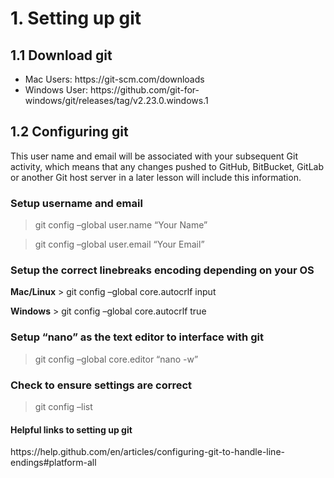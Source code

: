 # 1. Setting up git
## 1.1  Download git

* Mac Users: https://git-scm.com/downloads
* Windows User: https://github.com/git-for-windows/git/releases/tag/v2.23.0.windows.1
	

## 1.2 Configuring git 
This user name and email will be associated with your subsequent Git activity, which means that any changes pushed to GitHub, BitBucket, GitLab or another Git host server in a later lesson will include this information.

### Setup username and email
> git config --global user.name "Your Name"

> git config --global user.email "Your Email"


### Setup the correct linebreaks encoding depending on your OS
**Mac/Linux**
> git config --global core.autocrlf input

**Windows**
> git config --global core.autocrlf true

### Setup "nano" as the text editor to interface with git
> git config --global core.editor "nano -w"

### Check to ensure settings are correct
> git config --list

#### Helpful links to setting up git 
https://help.github.com/en/articles/configuring-git-to-handle-line-endings#platform-all
